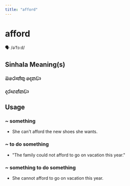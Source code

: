 ```yaml
---
title: "afford"
---
```


# afford

🗣️ /əˈfɔːd/

## Sinhala Meaning(s)

### ඔරොත්තු දෙනවා
### දරාගන්නවා

## Usage

### ~ something

- She can't afford the new shoes she wants.


### ~ to do something

- "The family could not afford to go on vacation this year."


### ~ something to do something

- She cannot afford to go on vacation this year.

